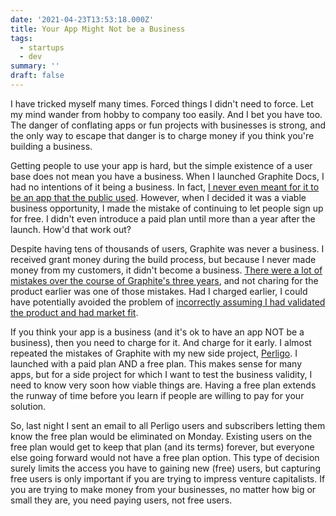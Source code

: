 ```yaml
---
date: '2021-04-23T13:53:18.000Z'
title: Your App Might Not be a Business
tags:
  - startups
  - dev
summary: ''
draft: false
---
```

I have tricked myself many times. Forced things I didn't need to force. Let my mind wander from hobby to company too easily. And I bet you have too. The danger of conflating apps or fun projects with businesses is strong, and the only way to escape that danger is to charge money if you think you're building a business.

Getting people to use your app is hard, but the simple existence of a user base does not mean you have a business. When I launched Graphite Docs, I had no intentions of it being a business. In fact, [I never even meant for it to be an app that the public used](<https://www.indiehackers.com/interview/how-taking-back-my-privacy-inspired-a-product-that-became-a-business-bd931dfc1d>). However, when I decided it was a viable business opportunity, I made the mistake of continuing to let people sign up for free. I didn't even introduce a paid plan until more than a year after the launch. How'd that work out?

Despite having tens of thousands of users, Graphite was never a business. I received grant money during the build process, but because I never made money from my customers, it didn't become a business. [There were a lot of mistakes over the course of Graphite's three years](<https://www.failory.com/interview/graphite-docs>), and not charing for the product earlier was one of those mistakes. Had I charged earlier, I could have potentially avoided the problem of [incorrectly assuming I had validated the product and had market fit](<__GHOST_URL__/the-traps-youll-fall-into-when-validating-a-market/>).

If you think your app is a business (and it's ok to have an app NOT be a business), then you need to charge for it. And charge for it early. I almost repeated the mistakes of Graphite with my new side project, [Perligo](<https://perligo.io>). I launched with a paid plan AND a free plan. This makes sense for many apps, but for a side project for which I want to test the business validity, I need to know very soon how viable things are. Having a free plan extends the runway of time before you learn if people are willing to pay for your solution.

So, last night I sent an email to all Perligo users and subscribers letting them know the free plan would be eliminated on Monday. Existing users on the free plan would get to keep that plan (and its terms) forever, but everyone else going forward would not have a free plan option. This type of decision surely limits the access you have to gaining new (free) users, but capturing free users is only important if you are trying to impress venture capitalists. If you are trying to make money from your businesses, no matter how big or small they are, you need paying users, not free users.


  
